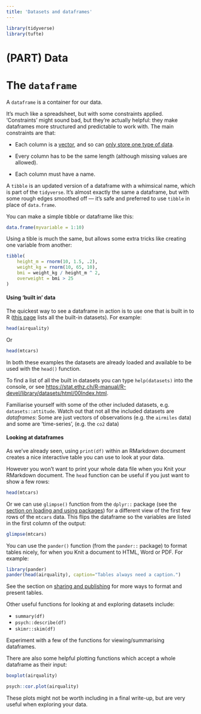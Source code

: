 ```yaml
---
title: 'Datasets and dataframes'
---
```


```r
library(tidyverse)
library(tufte)
```

# (PART) Data {- #data}

# The `dataframe` {#datasets-dataframes}

A `dataframe` is a container for our data.

It's much like a spreadsheet, but with some constraints applied. 'Constraints'
might sound bad, but they're actually helpful: they make dataframes more
structured and predictable to work with. The main constraints are that:

-   Each column is a [vector](#vectors-and-lists), and so can
    [only store one type of data](#vectors-and-lists).

-   Every column has to be the same length (although missing values are
    allowed).

-   Each column must have a name.

A `tibble` is an updated version of a dataframe with a whimsical name, which is
part of the `tidyverse`. It's almost exactly the same a dataframe, but with some
rough edges smoothed off — it's safe and preferred to use `tibble` in place of
`data.frame`.

You can make a simple tibble or dataframe like this:

```r
data.frame(myvariable = 1:10)
```

Using a tible is much the same, but allows some extra tricks like creating one
variable from another:

```r
tibble(
    height_m = rnorm(10, 1.5, .2),
    weight_kg = rnorm(10, 65, 10),
    bmi = weight_kg / height_m ^ 2,
    overweight = bmi > 25
)
```

#### Using 'built in' data {- #built-in-data}

The quickest way to see a dataframe in action is to use one that is built in to
R
([this page](https://stat.ethz.ch/R-manual/R-devel/library/datasets/html/00Index.html)
lists all the built-in datasets). For example:

```r
head(airquality)
```

Or

```r
head(mtcars)
```

In both these examples the datasets are already loaded and available to be used
with the `head()` function.

:::{.exercise}

To find a list of all the built in datasets you can type `help(datasets)` into
the console, or see
<https://stat.ethz.ch/R-manual/R-devel/library/datasets/html/00Index.html>.

Familiarise yourself with some of the other included datasets, e.g.
`datasets::attitude`. Watch out that not all the included datasets are
_dataframes_: Some are just vectors of observations (e.g. the `airmiles` data)
and some are 'time-series', (e.g. the `co2` data)

:::

#### Looking at dataframes {- #looking-at-data}

As we've already seen, using `print(df)` within an RMarkdown document creates a
nice interactive table you can use to look at your data.

However you won't want to print your whole data file when you Knit your
RMarkdown document. The `head` function can be useful if you just want to show a
few rows:

```r
head(mtcars)
```

Or we can use `glimpse()` function from the `dplyr::` package (see the
[section on loading and using packages](#packages)) for a different view of the
first few rows of the `mtcars` data. This flips the dataframe so the variables
are listed in the first column of the output:

```r
glimpse(mtcars)
```

You can use the `pander()` function (from the `pander::` package) to format
tables nicely, for when you Knit a document to HTML, Word or PDF. For example:

```r
library(pander)
pander(head(airquality), caption="Tables always need a caption.")
```

See the section on [sharing and publishing](#sharing-and-publication) for more
ways to format and present tables.

Other useful functions for looking at and exploring datasets include:

-   `summary(df)`
-   `psych::describe(df)`
-   `skimr::skim(df)`

:::{.exercise}

Experiment with a few of the functions for viewing/summarising dataframes.

:::

There are also some helpful plotting functions which accept a whole dataframe as
their input:

```r
boxplot(airquality)
```

```r
psych::cor.plot(airquality)
```

These plots might not be worth including in a final write-up, but are very
useful when exploring your data.
